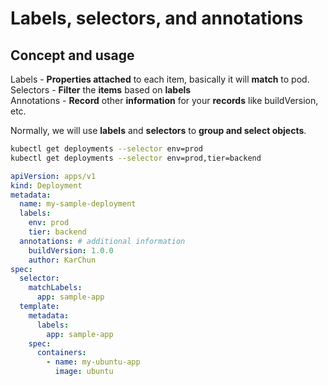 # Labels, selectors, and annotations

## Concept and usage

Labels - **Properties attached** to each item, basically it will **match** to pod.  
Selectors - **Filter** the **items** based on **labels**  
Annotations - **Record** other **information** for your **records** like buildVersion, etc.

Normally, we will use **labels** and **selectors** to **group and select objects**.

```bash
kubectl get deployments --selector env=prod
kubectl get deployments --selector env=prod,tier=backend
```

```yaml {14,18}
apiVersion: apps/v1
kind: Deployment
metadata:
  name: my-sample-deployment
  labels:
    env: prod
    tier: backend
  annotations: # additional information
    buildVersion: 1.0.0
    author: KarChun
spec:
  selector:
    matchLabels:
      app: sample-app
  template:
    metadata:
      labels:
        app: sample-app
    spec:
      containers:
        - name: my-ubuntu-app
          image: ubuntu
```
